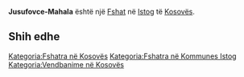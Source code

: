 {{Fshat në Kosovës
 | Emri                = Jusufovce-Mahala
| srp_N_name = Jusufovce-Mahala
| srp_N_FULL_NAME_RO = Jusufovce-Mahala
| srp_N_FULL_NAME_ND_RO = Jusufovce-Mahala
| srp_N_SORT_NAME_RG = JUSUFOVCEMAHALA
| srp_N_FULL_NAME_RG = Jusufovce-Mahala
| srp_N_FULL_NAME_ND_RG = Jusufovce-Mahala

 | Emri (Rasa dhanore) = 
 | Figura              = 
 | Shteti              = Kosovo
 | Komuna              = Istog
 | Kodi postar         = 
 | Sipërfaqja          = 

 | Popullsia           = 

 | Regj. i popullsisë  = 
 | Dend. e popullsisë  = 
 | Faqja zyrtare       = 
 <!--- Koordinatat ----> 
 | Gjerësia            = 42.331389
 | Gjatësia            = 21.5175
 | Lartësia            = 
}}
'''Jusufovce-Mahala''' është një [[Fshat]] në [[Istog]] të [[Kosovës]].

<!-- == Gjeografia == -->
<!-- == Historia == -->
<!-- == Demografia == -->
== Shih edhe ==
{{Komuna Istog}}
{{Kosovo-Administrata-Cung}}

[[Kategoria:Fshatra në Kosovës]]
[[Kategoria:Fshatra në Kommunes Istog]]
[[Kategoria:Vendbanime në Kosovës]]
